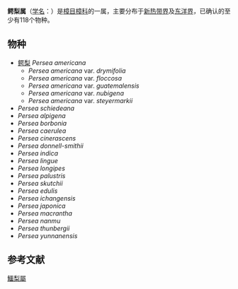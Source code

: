 {{Automatic Taxobox 
| image = Persea americana fruit.JPG
| image_caption =  [[鳄梨|鳄梨]]（''Persea americana''）的果實
| taxon =Persea
| authority=[[Mill.|Mill.]], 1754
| type species=[[鳄梨|鳄梨]]<br>''Persea americana''
| type species authority=[[Mill.|Mill.]], 1754
| diversity ref={{r|theplantlist}}
| diversity = 至少118种
| diversity link =#物种
}}
'''鳄梨属'''（[[学名|学名]]：{{lang|la|''Persea''}}）是[[樟目|樟目]][[樟科|樟科]]的一属，主要分布于[[新热带界|新热带界]]及[[东洋界|东洋界]]，已确认的至少有118个物种。

==物种==
* [[鳄梨|鳄梨]] ''Persea americana''
**''Persea americana'' var. ''drymifolia''
**''Persea americana'' var. ''floccosa''
**''Persea americana'' var. ''guatemalensis''
**''Persea americana'' var. ''nubigena''
**''Persea americana'' var. ''steyermarkii''
*''Persea schiedeana'' 
*''Persea alpigena''
*''Persea borbonia'' 
*''Persea caerulea''
*''Persea cinerascens''
*''Persea donnell-smithii''
*''Persea indica'' 
*''Persea lingue''
*''Persea longipes''
*''Persea palustris''
*''Persea skutchii''
*''Persea edulis''
*''Persea ichangensis'' 
*''Persea japonica''
*''Persea macrantha''
*''Persea nanmu''
*''Persea thunbergii''
*''Persea yunnanensis''

==参考文献==
{{reflist|refs=
<ref name="theplantlist">[http://www.theplantlist.org/1.1/browse/A/Lauraceae/Persea/ ''Persea'']. In: ''The Plant List'' (2013). Version 1.1. Published on the Internet; http://www.theplantlist.org/ [2018-10-14].</ref>
}}
{{Taxonbar|from=Q132039}}

[[Category:鱷梨屬|]]


{{plant-stub}}